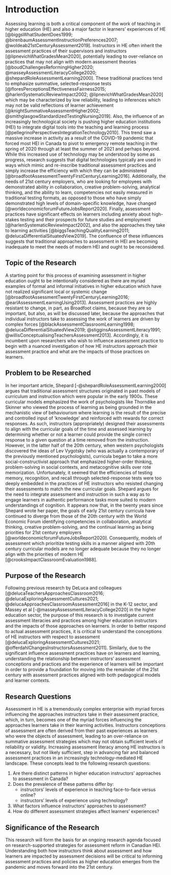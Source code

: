# Introduction{-}

Assessing learning is both a critical component of the work of teaching in higher education (HE) and also a major factor in learners' experiences of HE [@biggsWhatStudentDoes1999; @birenbaumAssessmentInstructionPreferences2007; @woldeab21stCenturyAssessment2019]. Instructors in HE often inherit the assessment practices of their supervisors and instructors [@lipnevichWhatGradesMean2020], potentially leading to over-reliance on practices that may not align with modern assessment theories [@boudChallengesReformingHigher2020; @masseyAssessmentLiteracyCollege2020; @shepardRoleAssessmentLearning2000]. These traditional practices tend to emphasize summative, selected-response tests [@floresPerceptionsEffectivenessFairness2015; @harlenSystematicReviewImpact2002; @lipnevichWhatGradesMean2020] which may be characterized by low reliability, leading to inferences which may not be valid reflections of learner achievement [@knightSummativeAssessmentHigher2002; @smithglasgowStandardizedTestingNursing2019].  Also, the influence of an increasingly technological society is pushing higher education institutions (HEI) to integrate digital tools into the teaching and learning process [@pellegrinoPerspectivesIntegrationTechnology2010]. This trend saw a massive increase in activity as a result of the COVID-19 pandemic that forced most HEI in Canada to pivot to emergency remote teaching in the spring of 2020 through at least the summer of 2021 and perhaps beyond. While this increased use of technology may be understood by some as progress, research suggests that digital technologies typically are used in ways which mimic and re-inscribe traditional assessment practices and simply increase the efficiency with which they can be administered [@broadfootAssessmentTwentyFirstCenturyLearning2016].  Additionally, the needs of 21st century employers, who are looking for employees with demonstrated ability in collaboration, creative problem-solving, analytical thinking, and the ability to learn, competencies not easily measured in traditional testing formats, as opposed to those who have simply demonstrated high levels of domain-specific knowledge, have changed [@worldeconomicforumFutureJobsReport2020]. Finally, assessment practices have significant effects on learners including anxiety about high-stakes testing and their prospects for future studies and employment [@harlenSystematicReviewImpact2002], and also the approaches they take to learning activities [@biggsTeachingQualityLearning2011; @delucaDifferentialSituatedView2019]. The confluence of these influences suggests that traditional approaches to assessment in HEI are becoming inadequate to meet the needs of modern HEI and ought to be reconsidered.


## Topic of the Research{-}

A starting point for this process of examining assessment in higher education ought to be intentionally considered as there are myriad examples of formal and informal initiatives in higher education which have not realized significant local or systemic change [@broadfootAssessmentTwentyFirstCenturyLearning2016; @earlAssessmentLearningUsing2013]. Assessment practices are highly resistant to change, in part, as Broadfoot claims, because they are so important, but also, as will be discussed later, because the approaches that individual instructors take to assessing the work of learners are driven by complex forces [@blackAssessmentClassroomLearning1998; @delucaDifferentialSituatedView2019; @stigginsAssessmentLiteracy1991; @willisConceptualisingTeachersAssessment2013]. Accordingly, it is incumbent upon researchers who wish to influence assessment practice to begin with a nuanced investigation of how HE instructors approach their assessment practice and what are the impacts of those practices on learners.


## Problem to be Researched{-}

In her important article, Shepard [-@shepardRoleAssessmentLearning2000] argues that traditional assessment structures originated in past models of curriculum and instruction which were popular in the early 1900s. These curricular models emphasized the work of psychologists like Thorndike and Skinner who viewed the process of learning as being grounded in the mechanistic view of behaviourism where learning is the result of the precise and controlled input of 'knowledge' and reinforced with rewards for correct responses. As such, instructors (appropriately) designed their assessments to align with the curricular goals of the time and assessed learning by determining whether or not a learner could provide the single correct response to a given question at a time removed from the instruction.  However, in the latter half of the 20th century, when western psychologists discovered the ideas of Lev Vygotsky (who was actually a contemporary of the previously mentioned psychologists), curricula began to take a more social-constructivist approach that emphasized higher-order thinking, problem-solving in social contexts, and metacognitive skills over rote memorization. Unfortunately, it seemed that the efficiencies of testing memory, recognition, and recall through selected-response tests were too deeply embedded in the practices of HE instructors who resisted changing their assessments to match the new curricular goals. Shepard argues for the need to integrate assessment and instruction in such a way as to engage learners in authentic performance tasks more suited to modern understandings of cognition. It appears now that, in the twenty years since Shepard wrote her paper, the goals of early 21st century curricula have continued to diverge from those of the 20th century with the World Economic Forum identifying competencies in collaboration, analytical thinking, creative problem-solving, and the continual learning as being priorities for 21st century employers [@worldeconomicforumFutureJobsReport2020]. Consequently, models of assessment which prioritize testing skills in a manner aligned with 20th century curricular models are no longer adequate because they no longer align with the priorities of modern HE [@crooksImpactClassroomEvaluation1988].

## Purpose of the Research{-}

Following previous research by DeLuca and colleagues [@delucaTeachersApproachesClassroom2016; @delucaExploringAssessmentCultures2021; @delucaApproachesClassroomAssessment2016] in the K-12 sector, and Massey et al [-@masseyAssessmentLiteracyCollege2020] in the higher education sector, the purpose of this research is to investigate current assessment literacies and practices among higher education instructors and the impacts of those approaches on learners. In order to better respond to actual assessment practices, it is critical to understand the conceptions of HE instructors with respect to assessment [@delucaExploringAssessmentCultures2021; @offerdahlChangesInstructorsAssessment2011]. Similarly, due to the significant influence assessment practices have on learners and learning, understanding the relationship between instructors' assessment conceptions and practices and the experience of learners will be important in order to provide a foundation for moving into the remainder of the 21st century with assessment practices aligned with both pedagogical models and learner contexts.

## Research Questions{-}

Assessment in HE is a tremendously complex enterprise with myriad forces influencing the approaches instructors take in their assessment practice, which, in turn, becomes one of the myriad forces influencing the approaches learners take in their learning activities. Instructors conceptions of assessment are often derived from their past experiences as learners who were the objects of assessment, leading to an over-reliance on summative assessment strategies which may not obtain sufficient levels of reliability or validity. Increasing assessment literacy among HE instructors is a necessary, but not likely sufficient, step in advancing fair and balanced assessment practices in an increasingly technology-mediated HE landscape. These concepts lead to the following research questions:

1. Are there distinct patterns in higher education instructors' approaches to assessment in Canada?
2. Does the prevalence of these patterns differ by:
    - instructors' levels of experience in teaching face-to-face versus online?
    - instructors' levels of experience using technology?
3. What factors influence instructors' approaches to assessment?
4. How do different assessment strategies affect learners' experiences?

## Significance of the Research{-}

This research will form the basis for an ongoing research agenda focused on research-supported strategies for assessment reform in Canadian HEI. Understanding both how instructors think about assessment and how learners are impacted by assessment decisions will be critical to informing assessment practices and policies as higher education emerges from the pandemic and moves forward into the 21st century.

